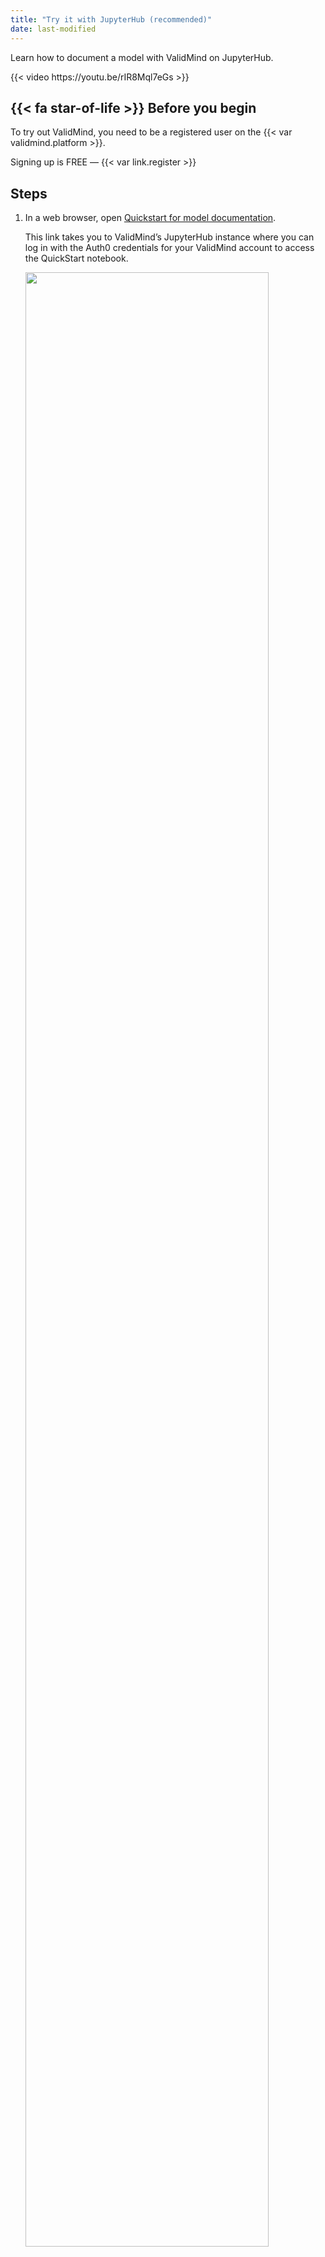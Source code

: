 ```yaml
---
title: "Try it with JupyterHub (recommended)"
date: last-modified
---
```


Learn how to document a model with ValidMind on JupyterHub.

::: {.grid}
::: {.g-col-10}
{{< video https://youtu.be/rIR8Mql7eGs >}}
:::
:::

::: {.prereq}

## {{< fa star-of-life >}} Before you begin

To try out ValidMind, you need to be a registered user on the {{< var validmind.platform >}}.

::: {.callout title="Need an account for ValidMind?"}
Signing up is FREE — {{< var link.register >}} 
:::

:::

## Steps

1. In a web browser, open [Quickstart for model documentation](https://jupyterhub.validmind.ai/hub/user-redirect/lab/tree/quickstart_customer_churn_full_suite.ipynb).

   This link takes you to ValidMind's JupyterHub instance where you can log in with the Auth0 credentials for your ValidMind account to access the QuickStart notebook.

   ![](jupyterhub-dashboard.png){width=90% fig-alt="The QuickStart notebook opened in JupyterHub"}

<!---
1. In a web browser, go to <https://jupyterhub.validmind.ai>.

2. Click **Sign in with Auth0**, enter your ValidMind email address and password credentials, and click **Continue**.

3. In the sidebar, double click the **QuickStart_Customer Churn_full_suite.ipynb** notebook:

--->

2. After the notebook opens, run the first few cells in the notebook:

   - Hover over each cell and click the {{< fa circle-play >}} **icon**; OR
   - Press `Shift + Enter` on Windows or `Cmd + Enter` if you are on a Mac
   
   The notebook will guide you through installing the {{< var validmind.developer >}}, initializing the Python environment, and finally initializing the ValidMind Client Library by connecting to the {{< var validmind.platform >}}.
   
   Near the bottom of the **Initialize ValidMind** section, you should see a message like this:
   
   ```bash
   Connected to ValidMind. Project: Customer Churn Model - Initial Validation (xxxxxxxxxxxxxxxxxxxxxxxxx)
   ```
   
   This message confirms that the {{< var vm.developer >}} works as expected. 

You can now continue running the rest of the cells if you want to see how the demo notebook works or, to save some time, you can move on to the next section to explore the {{< var vm.platform >}}. 

<!--- TO DO Screenshot --->

## What's next

Continue with [Explore sample model documentation](/get-started/platform/explore-sample-model-documentation.qmd) to learn more about using the {{< var validmind.product >}} hands-on.

